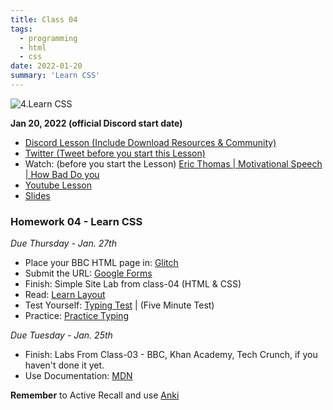 ```yaml
---
title: Class 04
tags:
  - programming
  - html
  - css
date: 2022-01-20
summary: 'Learn CSS'
---
```


![4.Learn CSS](https://cdn.hashnode.com/res/hashnode/image/upload/v1676550315513/GYJ2TMkGk.png?auto=compress)

**Jan 20, 2022 (official Discord start date)**

- [Discord Lesson (Include Download Resources & Community)](https://discord.com/channels/735923219315425401/738891289071714388/933851316575432814)
- [Twitter (Tweet before you start this Lesson)](https://twitter.com/leonnoel/status/1484292275064631297)
- Watch: (before you start the Lesson) [Eric Thomas | Motivational Speech | How Bad Do you ](https://www.youtube.com/watch?v=6vuetQSwFW8)
- [Youtube Lesson](https://www.youtube.com/watch?v=Q1Obtn29twk)
- [Slides](https://slides.com/leonnoel/100devs2-css-the-basics/)

### Homework 04 - Learn CSS

_Due Thursday - Jan. 27th_

- Place your BBC HTML page in: [Glitch](https://glitch.com/)
- Submit the URL: [Google Forms](https://forms.gle/inMYVvbEZt2fmzng9)
- Finish: Simple Site Lab from class-04 (HTML & CSS)
- Read: [Learn Layout](https://learnlayout.com/)
- Test Yourself: [Typing Test](https://www.typingtest.com/) | (Five Minute Test)
- Practice: [Practice Typing](https://www.keybr.com/)

_Due Tuesday - Jan. 25th_

- Finish: Labs From Class-03 - BBC, Khan Academy, Tech Crunch, if you haven't done it yet.
- Use Documentation: [MDN](https://developer.mozilla.org/en-US/docs/Web/HTML)

**Remember** to Active Recall and use [Anki](https://apps.ankiweb.net/)
